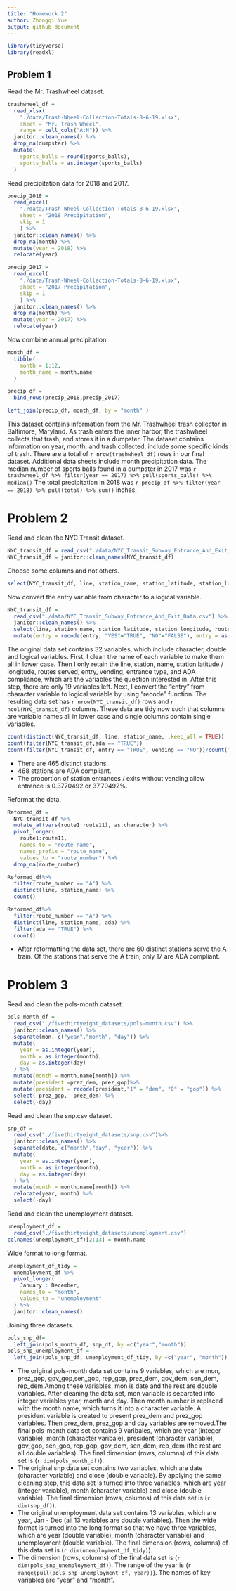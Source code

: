 ```yaml
---
title: "Homework 2"
author: Zhongqi Yue
output: github_document
---
```


```r
library(tidyverse)
library(readxl)
```

## Problem 1

Read the Mr. Trashwheel dataset.

```r
trashwheel_df = 
  read_xlsx(
    "./data/Trash-Wheel-Collection-Totals-8-6-19.xlsx",
    sheet = "Mr. Trash Wheel",
    range = cell_cols("A:N")) %>% 
  janitor::clean_names() %>% 
  drop_na(dumpster) %>% 
  mutate(
    sports_balls = round(sports_balls),
    sports_balls = as.integer(sports_balls)
  )
```

Read precipitation data for 2018 and 2017.

```r
precip_2018 =
  read_excel(
    "./data/Trash-Wheel-Collection-Totals-8-6-19.xlsx",
    sheet = "2018 Precipitation",
    skip = 1
    ) %>% 
  janitor::clean_names() %>% 
  drop_na(month) %>% 
  mutate(year = 2018) %>% 
  relocate(year)

precip_2017 =
  read_excel(
    "./data/Trash-Wheel-Collection-Totals-8-6-19.xlsx",
    sheet = "2017 Precipitation",
    skip = 1
    ) %>% 
  janitor::clean_names() %>% 
  drop_na(month) %>% 
  mutate(year = 2017) %>% 
  relocate(year)
```

Now combine annual precipitation.

```r
month_df = 
  tibble(
    month = 1:12,
    month_name = month.name
  )

precip_df = 
  bind_rows(precip_2018,precip_2017) 

left_join(precip_df, month_df, by = "month" )
```

This dataset contains information from the Mr. Trashwheel trash collector in Baltimore, Maryland. As trash enters the inner harbor, the trashwheel collects that trash, and stores it in a dumpster. The dataset contains information on year, month, and trash collected, include some specific kinds of trash. There are a total of `r nrow(trashwheel_df)` rows in our final dataset. Additional data sheets include month precipitation data.
The median number of sports balls found in a dumpster in 2017 was `r trashwheel_df %>% filter(year == 2017) %>% pull(sports_balls) %>% median()`
The total precipitation in 2018 was `r precip_df %>% filter(year == 2018) %>% pull(total) %>% sum()` inches.

# Problem 2

Read and clean the NYC Transit dataset.

```r
NYC_transit_df = read_csv("./data/NYC_Transit_Subway_Entrance_And_Exit_Data.csv")
NYC_transit_df = janitor::clean_names(NYC_transit_df)
```

Choose some columns and not others.

```r
select(NYC_transit_df, line, station_name, station_latitude, station_longitude, route1, route2, route3, route4, route5, route6, route7, route8, route9, route10, route11, entry, vending, entrance_type, ada)
```

Now convert the entry variable from character to a logical variable.

```r
NYC_transit_df = 
  read_csv("./data/NYC_Transit_Subway_Entrance_And_Exit_Data.csv") %>% 
  janitor::clean_names() %>% 
  select(line, station_name, station_latitude, station_longitude, route1, route2, route3, route4, route5, route6, route7, route8, route9, route10, route11, entry, vending, entrance_type, ada) %>% 
  mutate(entry = recode(entry, "YES"="TRUE", "NO"="FALSE"), entry = as.logical(entry))
```

The original data set contains 32 variables, which include character, double and logical variables. First, I clean the name of each variable to make them all in lower case. Then I only retain the line, station, name, station latitude / longitude, routes served, entry, vending, entrance type, and ADA compliance, which are the variables the question interested in. After this step, there are only 19 variables left. Next, I convert the "entry" from character variable to logical variable by using "recode" function. The resulting data set has `r nrow(NYC_transit_df)` rows and `r ncol(NYC_transit_df)` columns. These data are tidy now such that columns are variable names all in lower case and single columns contain single variables.

```r
count(distinct(NYC_transit_df, line, station_name, .keep_all = TRUE))
count(filter(NYC_transit_df,ada == "TRUE"))
count(filter(NYC_transit_df, entry == "TRUE", vending == "NO"))/count(filter(NYC_transit_df, vending == "NO"))
```

* There are 465 distinct stations.
* 468 stations are ADA compliant.
* The proportion of station entrances / exits without vending allow entrance is 0.3770492 or 37.70492%.

Reformat the data.

```r
Reformed_df = 
  NYC_transit_df %>% 
  mutate_at(vars(route1:route11), as.character) %>% 
  pivot_longer(
    route1:route11,
    names_to = "route_name",
    names_prefix = "route_name",
    values_to = "route_number") %>% 
  drop_na(route_number) 

Reformed_df%>% 
  filter(route_number == "A") %>% 
  distinct(line, station_name) %>% 
  count()

Reformed_df%>% 
  filter(route_number == "A") %>% 
  distinct(line, station_name, ada) %>%
  filter(ada == "TRUE") %>% 
  count()
```

* After reformatting the data set, there are 60 distinct stations serve the A train. Of the stations that serve the A train, only 17 are ADA compliant.

# Problem 3

Read and clean the pols-month dataset.

```r
pols_month_df = 
  read_csv("./fivethirtyeight_datasets/pols-month.csv") %>% 
  janitor::clean_names() %>% 
  separate(mon, c("year","month", "day")) %>% 
  mutate(
    year = as.integer(year),
    month = as.integer(month),
    day = as.integer(day)
  ) %>% 
  mutate(month = month.name[month]) %>% 
  mutate(president =prez_dem, prez_gop)%>% 
  mutate(president = recode(president,"1" = "dem", "0" = "gop")) %>% 
  select(-prez_gop, -prez_dem) %>% 
  select(-day)
```

Read and clean the snp.csv dataset.

```r
snp_df = 
  read_csv("./fivethirtyeight_datasets/snp.csv")%>% 
  janitor::clean_names() %>% 
  separate(date, c("month","day", "year")) %>% 
  mutate(
    year = as.integer(year),
    month = as.integer(month),
    day = as.integer(day)
  ) %>% 
  mutate(month = month.name[month]) %>% 
  relocate(year, month) %>% 
  select(-day)
```

Read and clean the unemployment dataset.

```r
unemployment_df = 
  read_csv("./fivethirtyeight_datasets/unemployment.csv") 
colnames(unemployment_df)[2:13] = month.name
```

Wide format to long format.

```r
unemployment_df_tidy = 
  unemployment_df %>% 
  pivot_longer(
    January : December,
    names_to = "month",
    values_to = "unemployment"
  ) %>% 
  janitor::clean_names()
```

Joining three datasets.

```r
pols_snp_df=
  left_join(pols_month_df, snp_df, by =c("year","month"))
pols_snp_unemployment_df =
  left_join(pols_snp_df, unemployment_df_tidy, by =c("year", "month"))
```

* The original pols-month data set contains 9 variables, which are mon, prez_gop, gov_gop,sen_gop, rep_gop, prez_dem, gov_dem, sen_dem, rep_dem.Among these variables, mon is date and the rest are double variables. After cleaning the data set, mon variable is separated into integer variables year, month and day. Then month number is replaced with the month name, which turns it into a character variable. A president variable is created to present prez_dem and prez_gop variables. Then prez_dem, prez_gop and day variables are removed.The final pols-month data set contains 9 varibales, which are year (integer variable), month (character varibale), president (character variable), gov_gop, sen_gop, rep_gop, gov_dem, sen_dem, rep_dem (the rest are all double variables). The final dimension (rows, columns) of this data set is (`r dim(pols_month_df)`). 
* The original snp data set contains two variables, which are date (character variable) and close (double variable). By applying the same cleaning step, this data set is turned into three variables, which are year (integer variable), month (character variable) and close (double variable). The final dimension (rows, columns) of this data set is (`r dim(snp_df)`). 
* The original unemployment data set contains 13 variables, which are year, Jan - Dec (all 13 variables are double variables). Then the wide format is turned into the long format so that we have three variables, which are year (double variable), month (character variable) and unemployment (double variable). The final dimension (rows, columns) of this data set is (`r dim(unemployment_df_tidy)`).
* The dimension (rows, columns) of the final data set is (`r dim(pols_snp_unemployment_df)`). The range of the year is (`r range(pull(pols_snp_unemployment_df, year))`). The names of key variables are "year" and "month".